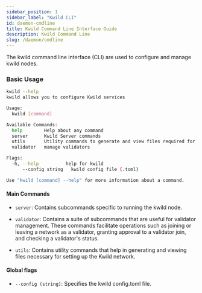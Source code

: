 ```yaml
---
sidebar_position: 1
sidebar_label: "Kwild CLI"
id: daemon-cmdline
title: Kwild Command Line Interface Guide
description: Kwild Command Line
slug: /daemon/cmdline
---
```


The kwild command line interface (CLI) are used to configure and manage kwild nodes.

### Basic Usage

``` bash
kwild --help
kwild allows you to configure Kwild services

Usage:
  kwild [command]

Available Commands:
  help        Help about any command
  server      Kwild Server commands
  utils       Utility commands to generate and view files required for kwil network
  validator   manage validators

Flags:
  -h, --help          help for kwild
      --config string   kwild config file (.toml)

Use "kwild [command] --help" for more information about a command.
```

#### Main Commands

- `server`: Contains subcommands specific to running the kwild node.

- `validator`: Contains a suite of subcommands that are useful for validator management. These commands facilitate operations such as joining or leaving a network as a validator, granting approval to a validator join, and checking a validator's status.

- `utils`: Contains utility commands that help in generating and viewing files necessary for setting up the Kwild network.

#### Global flags

- `--config (string)`: Specifies the kwild config.toml file.
